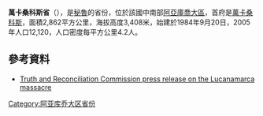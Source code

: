 '''萬卡桑科斯省'''（{{lang-es|Provincia de Huanca Sancos}}），是[[秘魯|秘魯]]的省份，位於該國中南部[[阿亞庫喬大區|阿亞庫喬大區]]，首府是[[萬卡桑科斯|萬卡桑科斯]]，面積2,862平方公里，海拔高度3,408米，始建於1984年9月20日，2005年人口12,120，人口密度每平方公里4.2人。

==參考資料==
*[http://www.cverdad.org.pe/ingles/informacion/nprensa/notas.php?idnota=117 Truth and Reconciliation Commission press release on the Lucanamarca massacre] {{Wayback|url=http://www.cverdad.org.pe/ingles/informacion/nprensa/notas.php?idnota=117 |date=20180903215218 }}

{{coord|13|55|07|S|74|19|55|W|type:adm2nd_source:itwiki|display=title}}

{{秘魯省份|state=collapsed}}
{{秘鲁行政区划小作品}}
[[Category:阿亚库乔大区省份|Category:阿亚库乔大区省份]]